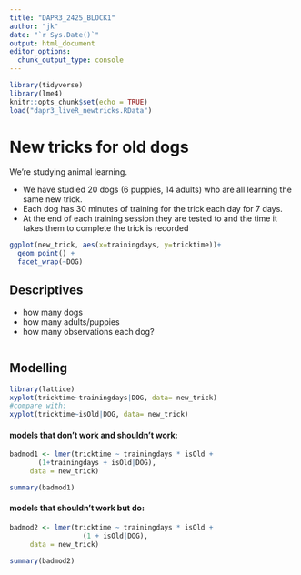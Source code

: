 ```yaml
---
title: "DAPR3_2425_BLOCK1"
author: "jk"
date: "`r Sys.Date()`"
output: html_document
editor_options: 
  chunk_output_type: console
---
```


```r
library(tidyverse)
library(lme4)
knitr::opts_chunk$set(echo = TRUE)
load("dapr3_liveR_newtricks.RData")
```

# New tricks for old dogs

We're studying animal learning. 

- We have studied 20 dogs (6 puppies, 14 adults) who are all learning the same new trick.  
- Each dog has 30 minutes of training for the trick each day for 7 days. 
- At the end of each training session they are tested to and the time it takes them to complete the trick is recorded

```r
ggplot(new_trick, aes(x=trainingdays, y=tricktime))+
  geom_point() +
  facet_wrap(~DOG)
```

## Descriptives

- how many dogs
- how many adults/puppies
- how many observations each dog?

```r

```


## Modelling

```r









library(lattice)
xyplot(tricktime~trainingdays|DOG, data= new_trick)
#compare with:
xyplot(tricktime~isOld|DOG, data= new_trick)
```







#### models that don't work and shouldn't work: 

```r
badmod1 <- lmer(tricktime ~ trainingdays * isOld + 
       (1+trainingdays + isOld|DOG), 
     data = new_trick)

summary(badmod1)
```

#### models that shouldn't work but do:

```r
badmod2 <- lmer(tricktime ~ trainingdays * isOld + 
                  (1 + isOld|DOG), 
     data = new_trick)

summary(badmod2)
```

